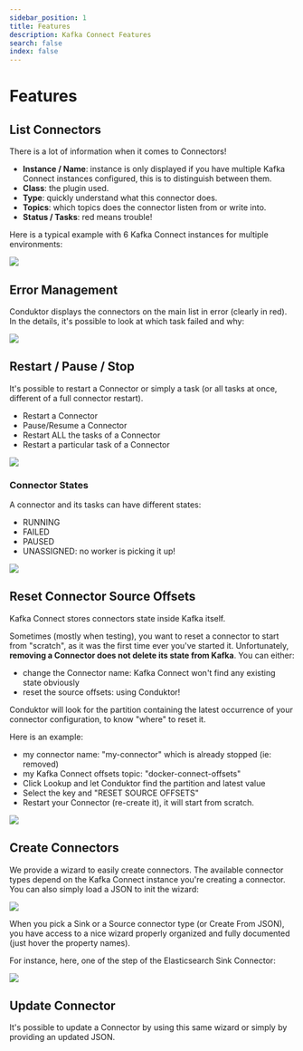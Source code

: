```yaml
---
sidebar_position: 1
title: Features
description: Kafka Connect Features
search: false
index: false
---
```


# Features

## List Connectors

There is a lot of information when it comes to Connectors!

- **Instance / Name**: instance is only displayed if you have multiple Kafka Connect instances configured, this is to distinguish between them.
- **Class**: the plugin used.
- **Type**: quickly understand what this connector does.
- **Topics**: which topics does the connector listen from or write into.
- **Status / Tasks**: red means trouble!

Here is a typical example with 6 Kafka Connect instances for multiple environments:

![](<../../assets/screenshot-2020-09-19-at-16.55.39 (1).png>)

## Error Management

Conduktor displays the connectors on the main list in error (clearly in red). In the details, it's possible to look at which task failed and why:

![](../../assets/screenshot-2020-09-19-at-16.38.25.png)

## Restart / Pause / Stop

It's possible to restart a Connector or simply a task (or all tasks at once, different of a full connector restart).

- Restart a Connector
- Pause/Resume a Connector
- Restart ALL the tasks of a Connector
- Restart a particular task of a Connector

![](../../assets/screenshot-2020-09-19-at-16.40.06.png)

### Connector States

A connector and its tasks can have different states:

- RUNNING
- FAILED
- PAUSED
- UNASSIGNED: no worker is picking it up!

![](../../assets/screenshot-2020-09-19-at-16.42.47.png)

## Reset Connector Source Offsets

Kafka Connect stores connectors state inside Kafka itself.

Sometimes (mostly when testing), you want to reset a connector to start from "scratch", as it was the first time ever you've started it. Unfortunately, **removing a Connector does not delete its state from Kafka**. You can either:

- change the Connector name: Kafka Connect won't find any existing state obviously
- reset the source offsets: using Conduktor!

Conduktor will look for the partition containing the latest occurrence of your connector configuration, to know "where" to reset it.

Here is an example:

- my connector name: "my-connector" which is already stopped (ie: removed)
- my Kafka Connect offsets topic: "docker-connect-offsets"
- Click Lookup and let Conduktor find the partition and latest value
- Select the key and "RESET SOURCE OFFSETS"
- Restart your Connector (re-create it), it will start from scratch.

![](../../assets/screenshot-2020-11-12-at-17.32.42.png)

## Create Connectors

We provide a wizard to easily create connectors. The available connector types depend on the Kafka Connect instance you're creating a connector. You can also simply load a JSON to init the wizard:

![](../../assets/screenshot-2020-09-19-at-16.50.37.png)

When you pick a Sink or a Source connector type (or Create From JSON), you have access to a nice wizard properly organized and fully documented (just hover the property names).

For instance, here, one of the step of the Elasticsearch Sink Connector:

![](../../assets/screenshot-2020-09-19-at-17.00.07.png)

## Update Connector

It's possible to update a Connector by using this same wizard or simply by providing an updated JSON.
